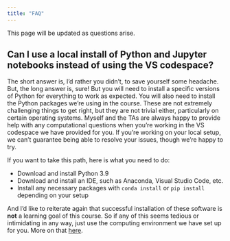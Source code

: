 ```yaml
---
title: "FAQ"
---
```


This page will be updated as questions arise.

## Can I use a local install of Python and Jupyter notebooks instead of using the VS codespace?

The short answer is, I'd rather you didn't, to save yourself some headache.
But, the long answer is, sure!
But you will need to install a specific versions of Python for everything to work as expected.
You will also need to install the Python packages we're using in the course.
These are not extremely challenging things to get right, but they are not trivial either, particularly on certain operating systems.
Myself and the TAs are always happy to provide help with any computational questions when you're working in the VS codespace we have provided for you.
If you're working on your local setup, we can't guarantee being able to resolve your issues, though we're happy to try.

If you want to take this path, here is what you need to do:

-   Download and install Python 3.9
-   Download and install an IDE, such as Anaconda, Visual Studio Code, etc.
-   Install any necessary packages with `conda install` or `pip install` depending on your setup

And I'd like to reiterate again that successful installation of these software is **not** a learning goal of this course.
So if any of this seems tedious or intimidating in any way, just use the computing environment we have set up for you.
More on that [here](computing/computing-access.html).
